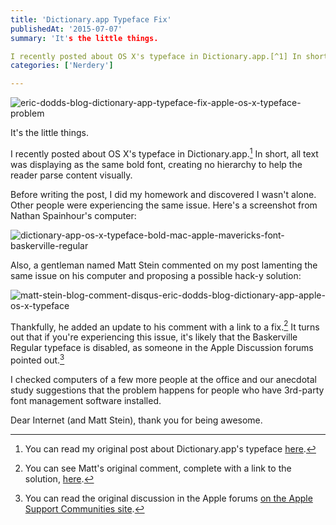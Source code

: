 ```yaml
---
title: 'Dictionary.app Typeface Fix'
publishedAt: '2015-07-07'
summary: 'It's the little things. 

I recently posted about OS X's typeface in Dictionary.app.[^1] In short, all text was displaying as the same bold font, creating no hierarchy to help the reader parse cont...'
categories: ['Nerdery']

---
```


<Image src="/images/blog/dictionaryapp-typeface-fix/c228a-eric-dodds-blog-dictionary-app-typeface-fix-apple-os-x-typeface-problem.png" alt="eric-dodds-blog-dictionary-app-typeface-fix-apple-os-x-typeface-problem" width={800} height={600} />

It's the little things.

I recently posted about OS X's typeface in Dictionary.app.[^1] In short, all text was displaying as the same bold font, creating no hierarchy to help the reader parse content visually.

Before writing the post, I did my homework and discovered I wasn't alone. Other people were experiencing the same issue. Here's a screenshot from Nathan Spainhour's computer:

<Image src="/images/blog/dictionaryapp-typeface-fix/5fcb4-dictionary-app-os-x-typeface-bold-mac-apple-mavericks-font-baskerville-regular.png" alt="dictionary-app-os-x-typeface-bold-mac-apple-mavericks-font-baskerville-regular" width={800} height={600} />

Also, a gentleman named Matt Stein commented on my post lamenting the same issue on his computer and proposing a possible hack-y solution:

<Image src="/images/blog/dictionaryapp-typeface-fix/c8b76-matt-stein-blog-comment-disqus-eric-dodds-blog-dictionary-app-apple-os-x-typeface.png" alt="matt-stein-blog-comment-disqus-eric-dodds-blog-dictionary-app-apple-os-x-typeface" width={800} height={600} />

Thankfully, he added an update to his comment with a link to a fix.[^2] It turns out that if you're experiencing this issue, it's likely that the Baskerville Regular typeface is disabled, as someone in the Apple Discussion forums pointed out.[^3]

I checked computers of a few more people at the office and our anecdotal study suggestions that the problem happens for people who have 3rd-party font management software installed.

Dear Internet (and Matt Stein), thank you for being awesome.

[^1]: You can read my original post about Dictionary.app's typeface [here](/blog/dictionaryapps-unfortunate-typeface).



[^2]: You can see Matt's original comment, complete with a link to the solution, [here](https://ericdodds.com/dictionary-apps-unfortunate-typeface/#comment-2107732413).



[^3]: You can read the original discussion in the Apple forums [on the Apple Support Communities site](https://discussions.apple.com/thread/5949480?tstart=0).

